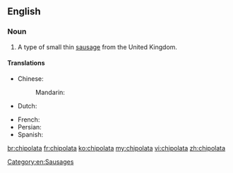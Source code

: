 {{wikipedia|Chipolata}}
==English==

===Noun===
{{en-noun}}

# A type of small thin [[sausage]] from the United Kingdom.
====Translations====
{{trans-top|type of sausage}}
* Chinese:
*: Mandarin: {{t|cmn|直布羅陀腸|sc=Hani}}
* Dutch: {{t-|nl|chipolata}}
{{trans-mid}}
* French: {{t+|fr|chipolata|f}}
* Persian: {{t|fa|سوسیس کوکتل}}
* Spanish: {{t|es|chipolata }}
{{trans-bottom}}
[[Category:en:Sausages]]

[[br:chipolata]]
[[fr:chipolata]]
[[ko:chipolata]]
[[my:chipolata]]
[[vi:chipolata]]
[[zh:chipolata]]